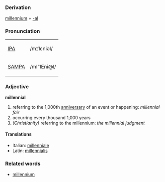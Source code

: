 ===Derivation===
[[millennium]] + [[-al]]

===Pronunciation===
{| border=1 cellpadding=5
| [[IPA]] || /mɪˈlɛniəl/
|-
| [[SAMPA]] || /mI"lEni@l/
|}

===Adjective===
'''millennial'''
#referring to the 1,000th [[anniversary]] of an event or happening: ''millennial fair''
#occurring every thousand 1,000 years 
#''(Christianity)'' referring to the millennium:  ''the millennial judgment''

====Translations====
*Italian: [[millenniale]]
*Latin: [[millennialis]]

===Related words===
*[[millennium]]